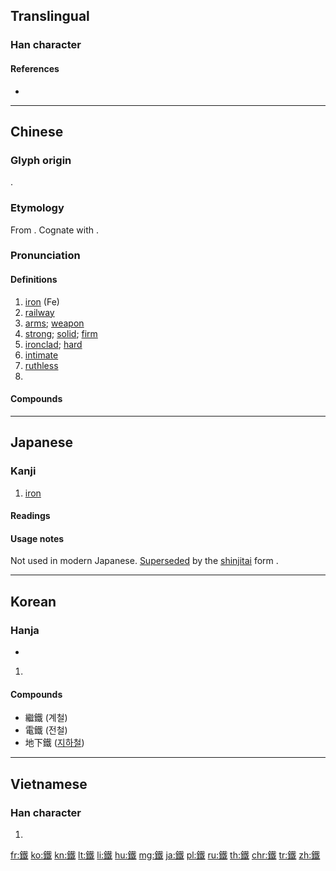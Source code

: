 {{character info/new}}
{{also|铁}}
==Translingual==
{{Han simplified forms|鐵|鉄|铁}}

===Han character===
{{Han char|rn=167|rad=金|as=13|sn=21|four=83150|canj=CJIG|ids=⿰金𢧜}}

====References====
* {{Han ref|kx=1323.370|dkj=40945|dj=1823.250|hdz=64261.050|uh=9435|ud=37941|bh=C54B|bd=50507}}

----

==Chinese==
{{zh-forms|s=铁}}

===Glyph origin===
{{Han etym}}
{{Han compound|釒|𢧜|ls=psc|c1=s|c2=p}}.

===Etymology===
From {{inh|zh|sit-pro|*hljak||iron}}. Cognate with {{cog|bo|ལྕགས}}.

===Pronunciation===
{{zh-pron
|m=tiě
|c=tit3
|h=pfs=thiet
|md=tiék
|mn=thih/thiat
|mn_note=thih - colloquial; thiat - literary
|mn-t=tih4
|w=4thiq
|mc=y
|oc=y
|cat=n,a,pn
}}

====Definitions====
{{zh-hanzi}}

# [[iron]] (Fe)
# [[railway]]
# [[arms]]; [[weapon]]
# [[strong]]; [[solid]]; [[firm]]
# [[ironclad]]; [[hard]]
# [[intimate]]
# [[ruthless]]
# {{surname|lang=zh}}

====Compounds====
{{zh-der|磁鐵|鐵案如山|鐵板|鐵板釘釘|鐵板一塊|鐵筆|鐵壁銅牆|鐵餅|鐵杵磨成針|鐵窗|鐵錘|鐵打|鐵道|鐵釘|鐵定|鐵飯碗|鐵桿|鐵哥們兒|鐵工|鐵公雞|鐵箍|鐵骨錚錚|鐵觀音|鐵管|鐵軌|鐵棍|鐵鍋|鐵漢|鐵合金|鐵壺|鐵畫|鐵畫銀鉤|鐵環|鐵灰|鐵活|鐵甲|鐵甲車|鐵甲艦|鐵將軍|鐵匠|鐵軍|鐵鏈|鐵流|鐵路|鐵馬|鐵面無私|鐵鳥|鐵牛|鐵皮|鐵騎|鐵器時代|鐵鉗|鐵鍬|鐵橋|鐵青|鐵拳|鐵人|鐵紗|鐵砂|鐵石心腸|鐵樹|鐵樹開花|鐵水|鐵絲|鐵算盤|鐵索|鐵索橋|鐵塔|鐵蹄|鐵桶|鐵腕|鐵锨|鐵心|鐵鏽|鐵則|鐵錚錚|鐵錚錚的|鐵證|鐵中錚錚}}

{{zh-cat|Elementary|Chemical elements}}

----

==Japanese==

===Kanji===
{{ja-kanji|grade=uc|rs=金13|style=ky|shin=鉄}}

# [[iron]]

====Readings====
{{ja-readings
|goon=[[てち]] (techi)
|kanon=[[てつ]] (tetsu)
|kun=[[くろがね]] (kurogane), [[かね]] (kane)
|nanori=[[けん]] (ken), [[てつ]] (tetsu)
}}

====Usage notes====
Not used in modern Japanese. [[supersede|Superseded]] by the [[shinjitai]] form {{l|ja|鉄}}.

----

==Korean==

===Hanja===
{{ko-hanja|hangeul=철|mr=ch'ŏl|y=chel|eumhun=쇠|ehrv=soe|ehmr=soe|ehy=}}

* {{defn|lang=ko|sort=金13}}

# {{defn|ko}}

====Compounds====
* 繼鐵 (계철)
* 電鐵 (전철)
* 地下鐵 ([[지하철]])

----

==Vietnamese==

===Han character===
{{vi-hantu|[[thiết]], [[sắt]]|rs=金13}}

# {{defn|lang=vi|sort=金13}}

[[fr:鐵]]
[[ko:鐵]]
[[kn:鐵]]
[[lt:鐵]]
[[li:鐵]]
[[hu:鐵]]
[[mg:鐵]]
[[ja:鐵]]
[[pl:鐵]]
[[ru:鐵]]
[[th:鐵]]
[[chr:鐵]]
[[tr:鐵]]
[[zh:鐵]]
